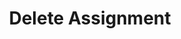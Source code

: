 ---
title: 'Delete Assignment'
openapi: 'GET /assignment/delete/{company_slug}/{assignment_id}/'
'og:sitename': 'Hierarch.io - Help Center'
'og:title': 'Delete Assignment | Hierarch.io Help Center'
'og:logo': '/logo/logo-text-dark.png'
'og:image': '/images/help-center-banner.png'
'twitter:title': 'Delete Assignment | Hierarch.io Help Center'
'twitter:image': '/images/help-center-banner.png'
---